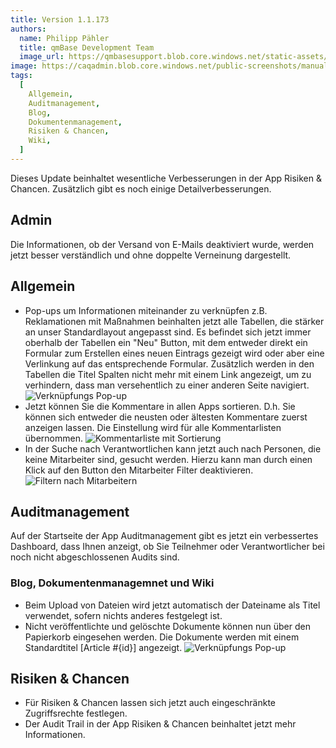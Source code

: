 ---
title: Version 1.1.173
authors:
  name: Philipp Pähler
  title: qmBase Development Team
  image_url: https://qmbasesupport.blob.core.windows.net/static-assets/img/persons/paehler_round.png
image: https://caqadmin.blob.core.windows.net/public-screenshots/manual-screenshots/Screenshot2022-06-29_connectionModal.png
tags:
  [
    Allgemein,
    Auditmanagement,
    Blog,
    Dokumentenmanagement,
    Risiken & Chancen,
    Wiki,
  ]
---

Dieses Update beinhaltet wesentliche Verbesserungen in der App Risiken & Chancen.
Zusätzlich gibt es noch einige Detailverbesserungen.

<!--truncate-->

## Admin

Die Informationen, ob der Versand von E-Mails deaktiviert wurde, werden jetzt besser verständlich und ohne doppelte Verneinung dargestellt.

## Allgemein

- Pop-ups um Informationen miteinander zu verknüpfen z.B. Reklamationen mit Maßnahmen beinhalten jetzt alle Tabellen, die stärker an unser Standardlayout angepasst sind.
  Es befindet sich jetzt immer oberhalb der Tabellen ein "Neu" Button, mit dem entweder direkt ein Formular zum Erstellen eines neuen Eintrags gezeigt wird oder aber eine Verlinkung auf das entsprechende Formular.
  Zusätzlich werden in den Tabellen die Titel Spalten nicht mehr mit einem Link angezeigt, um zu verhindern, dass man versehentlich zu einer anderen Seite navigiert.
  ![Verknüpfungs Pop-up](https://caqadmin.blob.core.windows.net/public-screenshots/manual-screenshots/Screenshot2022-06-29_connectionModal.png)
- Jetzt können Sie die Kommentare in allen Apps sortieren. D.h. Sie können sich entweder die neusten oder ältesten Kommentare zuerst anzeigen lassen.
  Die Einstellung wird für alle Kommentarlisten übernommen.
  ![Kommentarliste mit Sortierung](https://caqadmin.blob.core.windows.net/public-screenshots/manual-screenshots/KommentarSortierung.JPG)
- In der Suche nach Verantwortlichen kann jetzt auch nach Personen, die keine Mitarbeiter sind, gesucht werden.
  Hierzu kann man durch einen Klick auf den Button den Mitarbeiter Filter deaktivieren.
  ![Filtern nach Mitarbeitern](https://caqadmin.blob.core.windows.net/public-screenshots/manual-screenshots/Screenshot2022-07-06_tenantSelectAsync.png)

## Auditmanagement

Auf der Startseite der App Auditmanagement gibt es jetzt ein verbessertes Dashboard, dass Ihnen anzeigt, ob Sie Teilnehmer oder Verantwortlicher bei noch nicht abgeschlossenen Audits sind.

### Blog, Dokumentenmanagemnet und Wiki

- Beim Upload von Dateien wird jetzt automatisch der Dateiname als Titel verwendet, sofern nichts anderes festgelegt ist.
- Nicht veröffentlichte und gelöschte Dokumente können nun über den Papierkorb eingesehen werden.
  Die Dokumente werden mit einem Standardtitel [Article #{id}] angezeigt.
  ![Verknüpfungs Pop-up](https://caqadmin.blob.core.windows.net/public-screenshots/manual-screenshots/UnpublishedandDeletedDocs.JPG)

## Risiken & Chancen

- Für Risiken & Chancen lassen sich jetzt auch eingeschränkte Zugriffsrechte festlegen.
- Der Audit Trail in der App Risiken & Chancen beinhaltet jetzt mehr Informationen.
